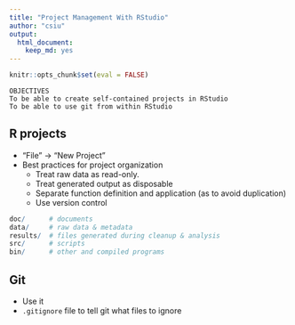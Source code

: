 ```yaml
---
title: "Project Management With RStudio"
author: "csiu"
output:
  html_document:
    keep_md: yes
---
```


```r
knitr::opts_chunk$set(eval = FALSE)
```

```
OBJECTIVES
To be able to create self-contained projects in RStudio
To be able to use git from within RStudio
```

## R projects

- "File" -> "New Project"
- Best practices for project organization
    - Treat raw data as read-only.
    - Treat generated output as disposable
    - Separate function definition and application (as to avoid duplication)
    - Use version control

```r
doc/      # documents
data/     # raw data & metadata
results/  # files generated during cleanup & analysis
src/      # scripts
bin/      # other and compiled programs
```


## Git

- Use it
- `.gitignore` file to tell git what files to ignore
